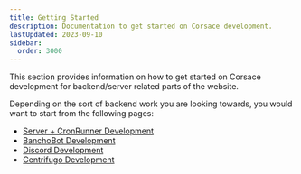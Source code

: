 ```yaml
---
title: Getting Started
description: Documentation to get started on Corsace development.
lastUpdated: 2023-09-10
sidebar:
  order: 3000
---
```


This section provides information on how to get started on Corsace development for backend/server related parts of the website.

Depending on the sort of backend work you are looking towards, you would want to start from the following pages:

- [Server + CronRunner Development](server-running-environment)
- [BanchoBot Development](bancho-running-environment)
- [Discord Development](discord-running-environment)
- [Centrifugo Development](centrifugo-running-environment)
